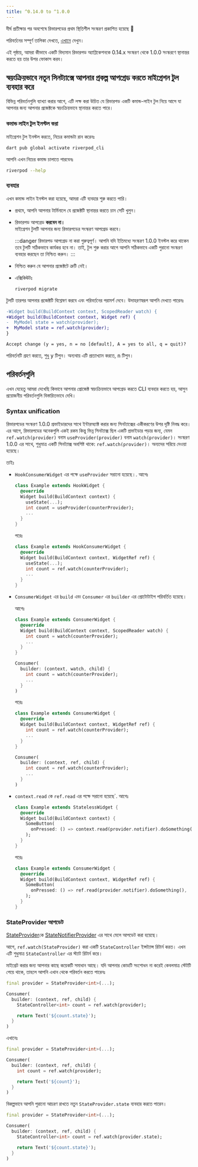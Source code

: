 ```yaml
---
title: ^0.14.0 to ^1.0.0
---
```


দীর্ঘ প্রতীক্ষার পর অবশেষে রিভারপডের প্রথম স্থিতিশীল সংস্করণ প্রকাশিত হয়েছে 👏

পরিবর্তনের সম্পূর্ণ তালিকা দেখতে, [এখানে](https://pub.dev/packages/flutter_riverpod/changelog#100) দেখুন।

এই পৃষ্ঠায়, আমরা কীভাবে একটি বিদ্যমান রিভারপড অ্যাপ্লিকেশনকে 0.14.x সংস্করণ থেকে 1.0.0 সংস্করণে স্থানান্তর করতে হয় তার উপর ফোকাস করব।

## স্বয়ংক্রিয়ভাবে নতুন সিনট্যাক্সে আপনার প্রকল্প আপগ্রেড করতে মাইগ্রেশন টুল ব্যবহার করে

বিভিন্ন পরিবর্তনগুলি ব্যাখ্যা করার আগে, এটি লক্ষ করা উচিত যে রিভারপড একটি কমান্ড-লাইন টুল নিয়ে আসে যা আপনার জন্য আপনার প্রজেক্টকে স্বয়ংক্রিয়ভাবে স্থানান্তর করতে পারে।

### কমান্ড লাইন টুল ইনস্টল করা

মাইগ্রেশন টুল ইনস্টল করতে, নিচের কমান্ডটা রান করেনঃ

```sh
dart pub global activate riverpod_cli
```

আপনি এখন নিচের কমান্ড চালাতে পারবেনঃ

```sh
riverpod --help
```

### ব্যবহার

এখন কমান্ড লাইন ইনস্টল করা হয়েছে, আমরা এটি ব্যবহার শুরু করতে পারি।

- প্রথমে, আপনি আপনার টার্মিনালে যে প্রজেক্টটি স্থানান্তর করতে চান সেটি খুলুন।
- রিভারপড আপগ্রেড **করবেন না।**  
  মাইগ্রেশন টুলটি আপনার জন্য রিভারপডের সংস্করণ আপগ্রেড করবে।

  :::danger
   রিভারপড আপগ্রেড না করা গুরুত্বপূর্ণ।
   আপনি যদি ইতিমধ্যে সংস্করণ 1.0.0 ইনস্টল করে থাকেন তবে টুলটি সঠিকভাবে কার্যকর হবে না।
   তাই, টুল শুরু করার আগে আপনি সঠিকভাবে একটি পুরানো সংস্করণ ব্যবহার করছেন তা নিশ্চিত করুন।
  :::

- নিশ্চিত করুন যে আপনার প্রজেক্টটে ত্রুটি নেই।
- এক্সিকিঊটঃ
  ```sh
  riverpod migrate
  ```

টুলটি তারপর আপনার প্রজেক্টটি বিশ্লেষণ করবে এবং পরিবর্তনের পরামর্শ দেবে। উদাহরণস্বরূপ আপনি দেখতে পারেনঃ

```diff
-Widget build(BuildContext context, ScopedReader watch) {
+Widget build(BuildContext context, Widget ref) {
-  MyModel state = watch(provider);
+  MyModel state = ref.watch(provider);
}

Accept change (y = yes, n = no [default], A = yes to all, q = quit)?
```

পরিবর্তনটি গ্রহণ করতে, শুধু <kbd>y</kbd> টিপুন। অন্যথায় এটি প্রত্যাখ্যান করতে, <kbd>n</kbd> টিপুন।

## পরিবর্তনগুলি

এখন যেহেতু আমরা দেখেছি কিভাবে আপনার প্রোজেক্ট স্বয়ংক্রিয়ভাবে আপগ্রেড করতে CLI ব্যবহার করতে হয়, আসুন প্রয়োজনীয় পরিবর্তনগুলি বিস্তারিতভাবে দেখি।

### Syntax unification

রিভারপডের সংস্করণ 1.0.0 প্রভাইডারদের সাথে ইন্টারঅ্যাক্ট করার জন্য সিনট্যাক্সের একীকরণের উপর দৃষ্টি নিবদ্ধ করে। এর আগে, রিভারপডের অনেকগুলি একই রকম কিন্তু ভিন্ন সিনট্যাক্স ছিল একটি প্রভাইডার পড়ার জন্য, যেমন `ref.watch(provider)` বনাম `useProvider(provider)` বনাম `watch(provider)`। সংস্করণ 1.0.0 এর সাথে, শুধুমাত্র একটি সিনট্যাক্স অবশিষ্ট থাকে: `ref.watch(provider)`। অন্যদের সরিয়ে দেওয়া হয়েছে।

তাইঃ

- `HookConsumerWidget` এর পক্ষে `useProvider` সরানো হয়েছে।.
  আগেঃ

  ```dart
  class Example extends HookWidget {
    @override
    Widget build(BuildContext context) {
      useState(...);
      int count = useProvider(counterProvider);
      ...
    }
  }
  ```

  পরেঃ

  ```dart
  class Example extends HookConsumerWidget {
    @override
    Widget build(BuildContext context, WidgetRef ref) {
      useState(...);
      int count = ref.watch(counterProvider);
      ...
    }
  }
  ```

- `ConsumerWidget` এর `build` এবং `Consumer` এর `builder` এর প্রোটোটাইপ পরিবর্তিত হয়েছে।

  আগেঃ

  ```dart
  class Example extends ConsumerWidget {
    @override
    Widget build(BuildContext context, ScopedReader watch) {
      int count = watch(counterProvider);
      ...
    }
  }

  Consumer(
    builder: (context, watch, child) {
      int count = watch(counterProvider);
      ...
    }
  )
  ```

  পরেঃ

  ```dart
  class Example extends ConsumerWidget {
    @override
    Widget build(BuildContext context, WidgetRef ref) {
      int count = ref.watch(counterProvider);
      ...
    }
  }

  Consumer(
    builder: (context, ref, child) {
      int count = ref.watch(counterProvider);
      ...
    }
  )
  ```

- `context.read` কে `ref.read` এর পক্ষে সরানো হয়েছে`.
  আগেঃ

  ```dart
  class Example extends StatelessWidget {
    @override
    Widget build(BuildContext context) {
      SomeButton(
        onPressed: () => context.read(provider.notifier).doSomething(),
      );
    }
  }
  ```

  পরেঃ

  ```dart
  class Example extends ConsumerWidget {
    @override
    Widget build(BuildContext context, WidgetRef ref) {
      SomeButton(
        onPressed: () => ref.read(provider.notifier).doSomething(),
      );
    }
  }
  ```

### StateProvider আপডেট

[StateProvider]কে [StateNotifierProvider] এর সাথে মেলে আপডেট করা হয়েছে।

আগে, `ref.watch(StateProvider)` করা একটি `StateController` ইন্সট্যান্স রিটার্ন করত। এখন এটি শুধুমাত্র `StateController` এর স্ট্যাট রিটার্ন করে।

মাইগ্রেট করার জন্য আপনার কাছে কয়েকটি সমাধান আছে।
যদি আপনার কোডটি সংশোধন না করেই কেবলমাত্র স্টেটটি পেয়ে থাকে, তাহলে আপনি এখান থেকে পরিবর্তন করতে পারেনঃ

```dart
final provider = StateProvider<int>(...);

Consumer(
  builder: (context, ref, child) {
    StateController<int> count = ref.watch(provider);

    return Text('${count.state}');
  }
)
```

এখানেঃ

```dart
final provider = StateProvider<int>(...);

Consumer(
  builder: (context, ref, child) {
    int count = ref.watch(provider);

    return Text('${count}');
  }
)
```

বিকল্পভাবে আপনি পুরানো আচরণ রাখতে নতুন `StateProvider.state` ব্যবহার করতে পারেন।

```dart
final provider = StateProvider<int>(...);

Consumer(
  builder: (context, ref, child) {
    StateController<int> count = ref.watch(provider.state);

    return Text('${count.state}');
  }
)
```

[statenotifierprovider]: https://pub.dev/documentation/hooks_riverpod/3.0.0-dev.15/legacy/StateNotifierProvider-class.html
[stateprovider]: https://pub.dev/documentation/hooks_riverpod/3.0.0-dev.15/legacy/StateProvider-class.html
[statenotifier]: https://pub.dev/documentation/state_notifier/latest/state_notifier/StateNotifier-class.html
